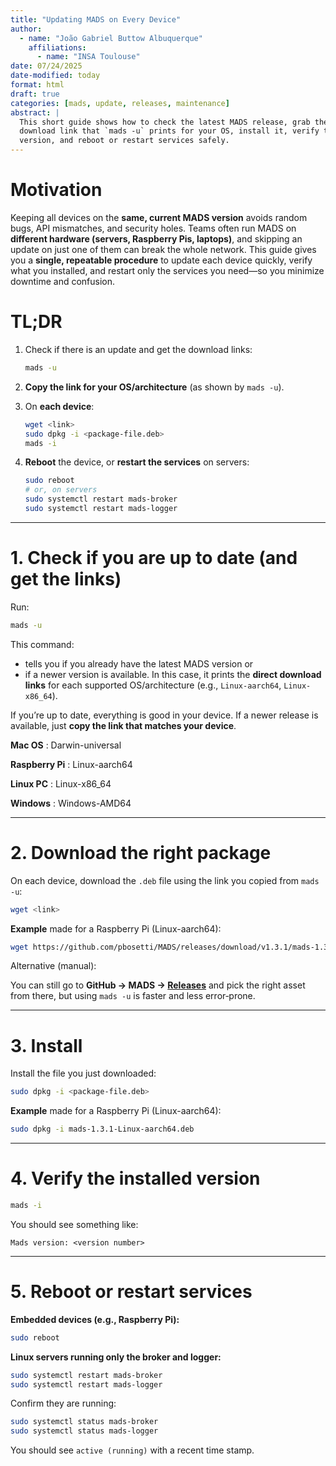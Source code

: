 ```yaml
---
title: "Updating MADS on Every Device"
author:
  - name: "João Gabriel Buttow Albuquerque"
    affiliations: 
      - name: "INSA Toulouse"
date: 07/24/2025
date-modified: today
format: html
draft: true
categories: [mads, update, releases, maintenance]
abstract: |
  This short guide shows how to check the latest MADS release, grab the direct
  download link that `mads -u` prints for your OS, install it, verify the
  version, and reboot or restart services safely.
---
```


# Motivation

Keeping all devices on the **same, current MADS version** avoids random bugs, API mismatches,
and security holes. Teams often run MADS on **different hardware (servers, Raspberry Pis, laptops)**,
and skipping an update on just one of them can break the whole network. This guide gives you a **single,
repeatable procedure** to update each device quickly, verify what you installed, and restart only the
services you need—so you minimize downtime and confusion.

# TL;DR

1. Check if there is an update and get the download links:
   ```sh
   mads -u
   ```
2. **Copy the link for your OS/architecture** (as shown by `mads -u`).
3. On **each device**:
   ```sh
   wget <link>
   sudo dpkg -i <package-file.deb>
   mads -i
   ```
4. **Reboot** the device, or **restart the services** on servers:
   ```sh
   sudo reboot
   # or, on servers
   sudo systemctl restart mads-broker
   sudo systemctl restart mads-logger
   ```

---

# 1. Check if you are up to date (and get the links)

Run:

```sh
mads -u
```

This command:

* tells you if you already have the latest MADS version or
* if a newer version is available. In this case, it prints the **direct download links** for each supported OS/architecture (e.g., `Linux-aarch64`, `Linux-x86_64`).

If you're up to date, everything is good in your device. If a newer release is available, just **copy the link that matches your device**.

::: callout-note
**Mac OS**       : Darwin-universal

**Raspberry Pi** : Linux-aarch64

**Linux PC**     : Linux-x86_64

**Windows**      : Windows-AMD64
:::
---

# 2. Download the right package

On each device, download the `.deb` file using the link you copied from `mads -u`:

```sh
wget <link>
```

**Example** made for a Raspberry Pi (Linux-aarch64):

```bash
wget https://github.com/pbosetti/MADS/releases/download/v1.3.1/mads-1.3.1-Linux-aarch64.deb
```

::: callout-note
Alternative (manual):

You can still go to **GitHub → MADS → [Releases](https://github.com/pbosetti/MADS/releases)** and pick the right asset from there, but using `mads -u` is faster and less error‑prone.
:::

---

# 3. Install

Install the file you just downloaded:

```sh
sudo dpkg -i <package-file.deb>
```

**Example** made for a Raspberry Pi (Linux-aarch64):

```bash
sudo dpkg -i mads-1.3.1-Linux-aarch64.deb
```

---

# 4. Verify the installed version

```sh
mads -i
```

You should see something like:

```
Mads version: <version number>
```

---

# 5. Reboot or restart services

**Embedded devices (e.g., Raspberry Pi):**

```sh
sudo reboot
```

**Linux servers running only the broker and logger:**

```sh
sudo systemctl restart mads-broker
sudo systemctl restart mads-logger
```

Confirm they are running:

```sh
sudo systemctl status mads-broker
sudo systemctl status mads-logger
```

You should see `active (running)` with a recent time stamp.
